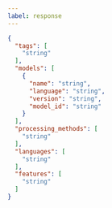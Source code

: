 ---
label: response
---

```json
{
  "tags": [
    "string"
  ],
  "models": [
    {
      "name": "string",
      "language": "string",
      "version": "string",
      "model_id": "string"
    }
  ],
  "processing_methods": [
    "string"
  ],
  "languages": [
    "string"
  ],
  "features": [
    "string"
  ]
}
```
